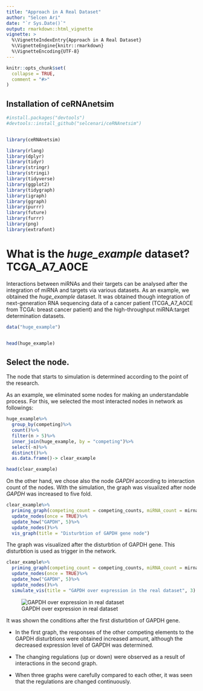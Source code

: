 ```yaml
---
title: "Approach in A Real Dataset"
author: "Selcen Ari"
date: "`r Sys.Date()`"
output: rmarkdown::html_vignette
vignette: >
  %\VignetteIndexEntry{Approach in A Real Dataset}
  %\VignetteEngine{knitr::rmarkdown}
  %\VignetteEncoding{UTF-8}
---
```



```r
knitr::opts_chunk$set(
  collapse = TRUE,
  comment = "#>"
)
```

## Installation of ceRNAnetsim

```r
#install.packages("devtools")
#devtools::install_github("selcenari/ceRNAnetsim")


library(ceRNAnetsim)
```

```r
library(rlang)
library(dplyr)
library(tidyr)
library(stringr)
library(stringi)
library(tidyverse)
library(ggplot2)
library(tidygraph)
library(igraph)
library(ggraph)
library(purrr)
library(future)
library(furrr)
library(png)
library(extrafont)
```

# What is the *huge_example* dataset? TCGA_A7_A0CE

Interactions between miRNAs and their targets can be analysed after the integration of miRNA and targets via various datasets. As an example, we obtained the *huge_example* dataset. It was obtained though integration of next-generation RNA sequencing data of a cancer patient (TCGA_A7_A0CE from TCGA: breast cancer patient) and the high-throughput miRNA:target determination datasets. 

```r
data("huge_example")


head(huge_example)

```

## Select the node.

The node that starts to simulation is determined according to the point of the research. 

As an example, we eliminated some nodes for making an understandable process. For this, we selected the most interacted nodes in network as followings:

```r
huge_example%>%
  group_by(competing)%>%
  count()%>%
  filter(n > 5)%>%
  inner_join(huge_example, by = "competing")%>%
  select(-n)%>%
  distinct()%>%
  as.data.frame()-> clear_example

head(clear_example)
```

On the other hand, we chose also the node *GAPDH* according to interaction count of the nodes. With the simulation, the graph was visualized after node *GAPDH* was increased to five fold.

```r

clear_example%>%
  priming_graph(competing_count = competing_counts, miRNA_count = mirnaexpression_normal, aff_factor = Energy)%>%
  update_nodes(once = TRUE)%>%
  update_how("GAPDH", 5)%>%
  update_nodes()%>%
  vis_graph(title = "Disturbtion of GAPDH gene node")

```

The graph was visualized after the disturbtion of GAPDH gene. This disturbtion is used as trigger in the network.

```r
clear_example%>%
  priming_graph(competing_count = competing_counts, miRNA_count = mirnaexpression_normal, aff_factor = Energy)%>%
  update_nodes(once = TRUE)%>%
  update_how("GAPDH", 5)%>%
  update_nodes()%>%
  simulate_vis(title = "GAPDH over expression in the real dataset", 3)

```

![GAPDH over expression in real dataset](realexample.gif)

It was shown the conditions after the first disturbtion of GAPDH gene. 

- In the first graph, the responses of the other competing elements to the GAPDH disturbtions were obtained  increased amount, although the decreased expression level of GAPDH was determined.

- The changing regulations (up or down) were observed as a result of interactions in the second graph.

- When three graphs were carefully compared to each other, it was seen that the regulations are changed continuously.



